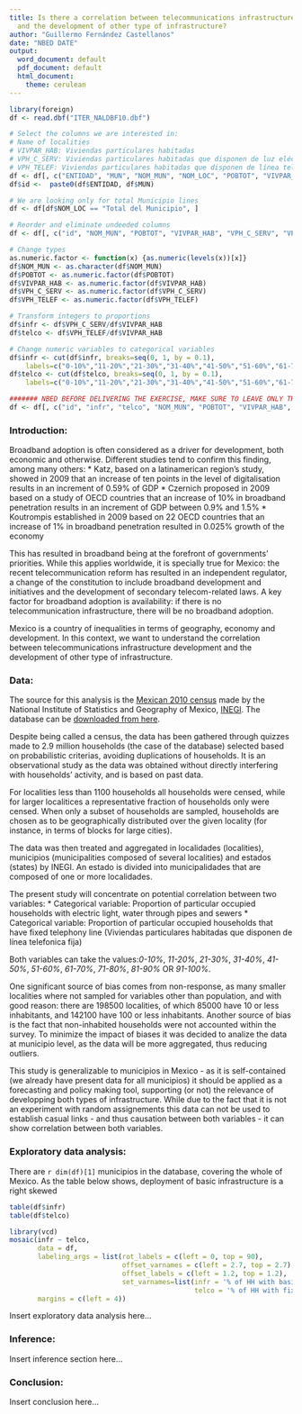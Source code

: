 ```yaml
---
title: Is there a correlation between telecommunications infrastructure development
  and the development of other type of infrastructure?
author: "Guillermo Fernández Castellanos"
date: "NBED DATE"
output:
  word_document: default
  pdf_document: default
  html_document:
    theme: cerulean
---
```


```r
library(foreign)
df <- read.dbf("ITER_NALDBF10.dbf")

# Select the columns we are interested in:
# Name of localities
# VIVPAR_HAB: Viviendas particulares habitadas
# VPH_C_SERV: Viviendas particulares habitadas que disponen de luz eléctrica, agua entubada de la red pública y drenaje
# VPH_TELEF: Viviendas particulares habitadas que disponen de línea telefonica fija
df <- df[, c("ENTIDAD", "MUN", "NOM_MUN", "NOM_LOC", "POBTOT", "VIVPAR_HAB", "VPH_C_SERV", "VPH_TELEF")]
df$id <-  paste0(df$ENTIDAD, df$MUN)

# We are looking only for total Municipio lines
df <- df[df$NOM_LOC == "Total del Municipio", ]

# Reorder and eliminate undeeded columns
df <- df[, c("id", "NOM_MUN", "POBTOT", "VIVPAR_HAB", "VPH_C_SERV", "VPH_TELEF")]

# Change types
as.numeric.factor <- function(x) {as.numeric(levels(x))[x]}
df$NOM_MUN <- as.character(df$NOM_MUN)
df$POBTOT <- as.numeric.factor(df$POBTOT)
df$VIVPAR_HAB <- as.numeric.factor(df$VIVPAR_HAB)
df$VPH_C_SERV <- as.numeric.factor(df$VPH_C_SERV)
df$VPH_TELEF <- as.numeric.factor(df$VPH_TELEF)

# Transform integers to proportions
df$infr <- df$VPH_C_SERV/df$VIVPAR_HAB
df$telco <- df$VPH_TELEF/df$VIVPAR_HAB

# Change numeric variables to categorical variables
df$infr <- cut(df$infr, breaks=seq(0, 1, by = 0.1), 
    labels=c("0-10%","11-20%","21-30%","31-40%","41-50%","51-60%","61-70%","71-80%","81-90%","91-100%"), include.lowest=TRUE)
df$telco <- cut(df$telco, breaks=seq(0, 1, by = 0.1),
    labels=c("0-10%","11-20%","21-30%","31-40%","41-50%","51-60%","61-70%","71-80%","81-90%","91-100%"), include.lowest=TRUE)

####### NBED BEFORE DELIVERING THE EXERCISE, MAKE SURE TO LEAVE ONLY THE COLUMNS WE WANT TO KEEP
df <- df[, c("id", "infr", "telco", "NOM_MUN", "POBTOT", "VIVPAR_HAB", "VPH_C_SERV", "VPH_TELEF")]
```

### Introduction:
Broadband adoption is often considered as a driver for development, both economic and otherwise. Different studies tend to confirm this finding, among many others:
* Katz, based on a latinamerican region's study, showed in 2009 that an increase of ten points in the level of digitalisation results in an increment of 0.59% of GDP
* Czernich proposed in 2009 based on a study of OECD countries that an increase of 10% in broadband penetration results in an increment of GDP between 0.9% and 1.5%
* Koutrompis established in 2009 based on 22 OECD countries that an increase of 1% in broadband penetration resulted in 0.025% growth of the economy

This has resulted in broadband being at the forefront of governments' priorities. While this applies worldwide, it is specially true for Mexico: the recent telecommunication reform has resulted in an independent regulator, a change of the constitution to include broadband development and initiatives and the development of secondary telecom-related laws. A key factor for broadband adoption is availability: if there is no telecommunication infrastructure, there will be no broadband adoption. 

Mexico is a country of inequalities in terms of geography, economy and development. In this context, we want to understand the correlation between telecommunications infrastructure development and the development of other type of infrastructure.

### Data:
The source for this analysis is the [Mexican 2010 census](http://www.censo2010.org.mx/) made by the National Institute of Statistics and Geography of Mexico, [INEGI](http://www.inegi.org.mx/). The database can be [downloaded from here](http://www3.inegi.org.mx/sistemas/biblioteca/detalle.aspx?c=27623&s=est&upc=702825002065&pf=pob&f=2&cl=0&tg=0).

Despite being called a census, the data  has been gathered through quizzes made to 2.9 million households (the case of the database) selected based on probabilistic criterias, avoiding duplications of households. It is an observational study as the data was obtained without directly interfering with households' activity, and is based on past data.

For localities less than 1100 households all households were censed, while for larger localitices a representative fraction of households only were censed. When only a subset of households are sampled, households are chosen as to be geographically distributed over the given locality (for instance, in terms of blocks for large cities).

The data was then treated and aggregated in localidades (localities), municipios (municipalities composed of several localities) and estados (states) by INEGI. An estado is divided into municipalidades that are composed of one or more localidades.

The present study will concentrate on potential correlation between two variables:
* Categorical variable: Proportion of particular occupied households with electric light, water through pipes and sewers
* Categorical variable: Proportion of particular occupied households that have fixed telephony line (Viviendas particulares habitadas que disponen de línea telefonica fija)

Both variables can take the values:*0-10%*, *11-20%*, *21-30%*, *31-40%*, *41-50%*, *51-60%*, *61-70%*, *71-80%*, *81-90%* OR *91-100%*.

One significant source of bias comes from non-response, as many smaller localities where not sampled for variables other than population, and with good reason: there are 198500 localities, of which 85000 have 10 or less inhabitants, and 142100 have 100 or less inhabitants. Another source of bias is the fact that non-inhabited households were not accounted within the survey. To minimize the impact of biases it was decided to analize the data at municipio level, as the data will be more aggregated, thus reducing outliers.

This study is generalizable to municipios in Mexico - as it is self-contained (we already have present data for all municipios) it should be applied as a forecasting and policy making tool, supporting (or not) the relevance of developping both types of infrastructure. While due to the fact that it is not an experiment with random assignements this data can not be used to establish casual links - and thus causation between both variables - it can show correlation between both variables.

### Exploratory data analysis:
There are `r dim(df)[1]` municipios in the database, covering the whole of Mexico. As the table below shows, deployment of basic infrastructure is a right skewed 
 
```r
table(df$infr)
table(df$telco)
```

```r
library(vcd)
mosaic(infr ~ telco,
       data = df,
       labeling_args = list(rot_labels = c(left = 0, top = 90),
                            offset_varnames = c(left = 2.7, top = 2.7),
                            offset_labels = c(left = 1.2, top = 1.2),
                            set_varnames=list(infr = '% of HH with basic infrastructure',
                                              telco = '% of HH with fixed telephony line')),
       margins = c(left = 4))
```

Insert exploratory data analysis here...

### Inference:

Insert inference section here...

### Conclusion:

Insert conclusion here...
